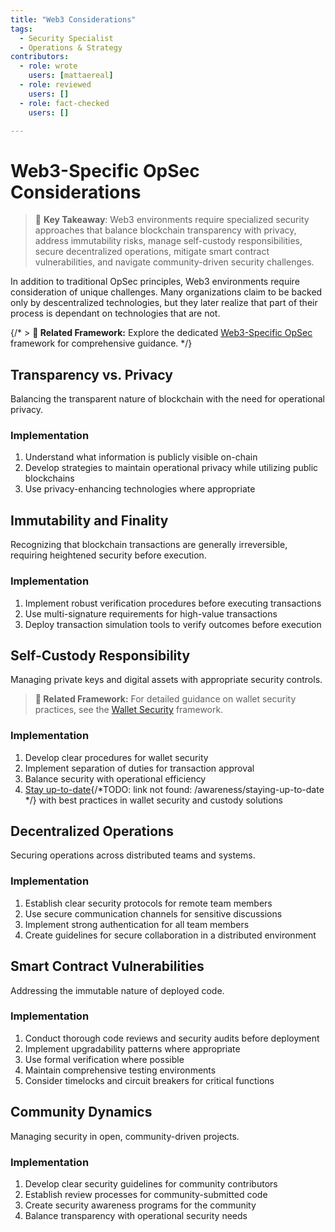 ```yaml
---
title: "Web3 Considerations"
tags:
  - Security Specialist
  - Operations & Strategy
contributors:
  - role: wrote
    users: [mattaereal]
  - role: reviewed
    users: []
  - role: fact-checked
    users: []

---
```



<TagProvider>
<TagFilter />

# Web3-Specific OpSec Considerations

<TagList tags={frontmatter.tags} />
<AttributionList contributors={frontmatter.contributors} />

> 🔑 **Key Takeaway**: Web3 environments require specialized security approaches that balance blockchain transparency with privacy, address immutability risks, manage self-custody responsibilities, secure decentralized operations, mitigate smart contract vulnerabilities, and navigate community-driven security challenges.

In addition to traditional OpSec principles, Web3 environments require consideration of unique challenges. Many organizations claim to be backed only by descentralized technologies, but they later realize that part of their process is dependant on technologies that are not.

{/* > **🔗 Related Framework:** Explore the dedicated [Web3-Specific OpSec](../operational-security/web3-specific-opsec/) framework for comprehensive guidance. */}

## Transparency vs. Privacy

Balancing the transparent nature of blockchain with the need for operational privacy.

### Implementation

1. Understand what information is publicly visible on-chain
2. Develop strategies to maintain operational privacy while utilizing public blockchains
3. Use privacy-enhancing technologies where appropriate

## Immutability and Finality

Recognizing that blockchain transactions are generally irreversible, requiring heightened security before execution.

### Implementation

1. Implement robust verification procedures before executing transactions
2. Use multi-signature requirements for high-value transactions
3. Deploy transaction simulation tools to verify outcomes before execution

## Self-Custody Responsibility

Managing private keys and digital assets with appropriate security controls.

> **🔗 Related Framework:** For detailed guidance on wallet security practices, see the [Wallet Security](/wallet-security/README) framework.

### Implementation

1. Develop clear procedures for wallet security
2. Implement separation of duties for transaction approval
3. Balance security with operational efficiency
4. [Stay up-to-date](){/*TODO: link not found: /awareness/staying-up-to-date */} with best practices in wallet security and custody solutions

## Decentralized Operations

Securing operations across distributed teams and systems.

### Implementation

1. Establish clear security protocols for remote team members
2. Use secure communication channels for sensitive discussions
3. Implement strong authentication for all team members
4. Create guidelines for secure collaboration in a distributed environment

## Smart Contract Vulnerabilities

Addressing the immutable nature of deployed code.

### Implementation

1. Conduct thorough code reviews and security audits before deployment
2. Implement upgradability patterns where appropriate
3. Use formal verification where possible
4. Maintain comprehensive testing environments
5. Consider timelocks and circuit breakers for critical functions

## Community Dynamics

Managing security in open, community-driven projects.

### Implementation

1. Develop clear security guidelines for community contributors
2. Establish review processes for community-submitted code
3. Create security awareness programs for the community
4. Balance transparency with operational security needs

</TagProvider>